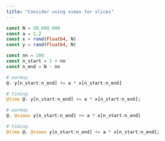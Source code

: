 ```yaml
---
title: "Consider using views for slices"
---
```


```julia
const N = 50_000_000
const a = 1.2
const x = rand(Float64, N)
const y = rand(Float64, N)

const nn = 100
const n_start = 1 + nn
const n_end = N - nn

# warmup
@. y[n_start:n_end] += a * x[n_start:n_end]

# timing
@time @. y[n_start:n_end] += a * x[n_start:n_end];
```

```julia
# warmup
@. @views y[n_start:n_end] += a * x[n_start:n_end]

# timing
@time @. @views y[n_start:n_end] += a * x[n_start:n_end];
```
